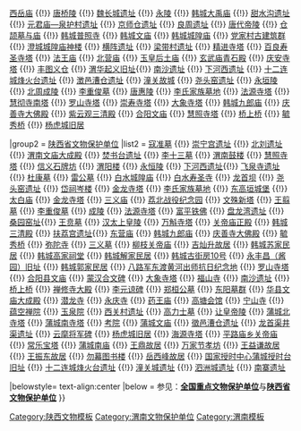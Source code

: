 {{Navbox
|name = 渭南市文物保护单位
|title = 渭南市境内的文物保护单位
|titlestyle =
|image =
|style = text-align:left;
|groupstyle = 
|state = {{{state<includeonly>|collapsed</includeonly>}}}
|group1 = [[全国重点文物保护单位]]
|list1 = [[司马迁墓和祠]] {{!}} [[西岳庙]] {{!}} [[唐桥陵]] {{!}} [[魏长城遗址]] {{!}} [[西魏永陵|永陵]] {{!}} [[韩城大禹庙]] {{!}} [[甜水沟遗址]] {{!}} [[元君庙—泉护村遗址]] {{!}} [[京师仓遗址]] {{!}} [[良周遗址]] {{!}} [[唐十八陵|唐代帝陵]] {{!}} [[仓颉墓与庙]] {{!}} [[韩城普照寺]] {{!}} [[韩城文庙]] {{!}} [[韩城城隍庙]] {{!}} [[党家村|党家村古建筑群]] {{!}} [[澄城城隍庙神楼]] {{!}} [[横阵遗址]] {{!}} [[梁带村遗址]] {{!}} [[精进寺塔]] {{!}} [[百良寿圣寺塔]] {{!}} [[法王庙]] {{!}} [[北营庙]] {{!}} [[玉皇后土庙]] {{!}} [[玄武庙青石殿]] {{!}} [[庆安寺塔]] {{!}} [[丰图义仓]] {{!}} [[渭华起义旧址]]{{!}} [[南沙遗址]] {{!}} [[下河西遗址]] {{!}} [[十二连城烽火台遗址]] {{!}} [[澂邑漕仓遗址]] {{!}} [[潼关故城]] {{!}} [[尧头窑遗址]] {{!}} [[永垣陵]] {{!}} [[北周成陵]] {{!}} [[李重俊墓]] {{!}} [[唐惠陵]] {{!}} [[李氏家族墓地 (渭南)|李氏家族墓地]] {{!}} [[法源寺塔]] {{!}} [[慧彻寺南塔]] {{!}} [[罗山寺塔]] {{!}} [[崇寿寺塔]] {{!}} [[大象寺塔]] {{!}} [[韩城九郎庙]] {{!}} [[庆善寺大佛殿]] {{!}} [[紫云观三清殿]] {{!}} [[合阳文庙]] {{!}} [[慧照寺塔]] {{!}} [[桥上桥]] {{!}} [[毓秀桥 (韩城)|毓秀桥]] {{!}} [[杨虎城旧居]]

|group2 = [[陕西省文物保护单位]]
|list2 = [[寇准墓]] {{!}} [[崇宁宫遗址]] {{!}} [[北刘遗址]] {{!}} [[渭南文庙大成殿]] {{!}} [[焚书台遗址]] {{!}} [[李十三墓]] {{!}} [[渭南鼓楼]] {{!}} [[慧照寺塔]] {{!}}  [[信义石牌坊]] {{!}}  [[渭阳楼]] {{!}} [[永恒陵]] {{!}} [[下河西遗址]]{{!}} [[飞泉寺遗址]] {{!}} [[杜康墓]] {{!}} [[雷公墓]] {{!}} [[白水城隍庙]] {{!}} [[白水寿圣寺]] {{!}} [[龙首坝]] {{!}} [[尧头窑遗址]] {{!}} [[岱祠岑楼]] {{!}} [[金龙寺塔]] {{!}} [[李氏家族墓地]] {{!}} [[东高垣城堡]] {{!}} [[太白庙]] {{!}} [[金龙寺塔]] {{!}} [[三义庙 (渭南)|三义庙]] {{!}} [[荔北战役纪念园]] {{!}} [[文殊新塔]] {{!}} [[王翦墓]] {{!}} [[李重俊墓]] {{!}} [[成陵 (北周)|成陵]] {{!}} [[法源寺塔]] {{!}} [[富平铁佛]] {{!}} [[盘龙湾遗址]] {{!}} [[桑园窑址]]{{!}} [[王贲墓]] {{!}} [[万年陵|汉太上皇陵]] {{!}} [[万斛寺塔]] {{!}} [[关帝庙正殿]] {{!}} [[韩城三清殿]] {{!}} [[扶荔宫遗址]]{{!}} [[东营庙]] {{!}} [[韩城九郎庙]] {{!}} [[庆善寺大佛殿]] {{!}} [[毓秀桥 (韩城)|毓秀桥]] {{!}} [[弥陀寺]] {{!}} [[三义墓]] {{!}} [[柳枝关帝庙]] {{!}} [[吉灿升故居]] {{!}} [[韩城苏家民居]] {{!}} [[韩城高家祠堂]] {{!}} [[韩城解家民居]] {{!}} [[韩城古街房10号]] {{!}} [[永丰昌（酱园）旧址]] {{!}} [[韩城郭家民居]] {{!}} [[八路军东渡黄河出师抗日纪念地]] {{!}} [[罗山寺塔]] {{!}} [[合阳县文庙]] {{!}} [[蒙汉合文碑]] {{!}} [[大象寺塔]] {{!}} [[福山寺]] {{!}} [[南沙遗址]] {{!}} [[桥上桥]] {{!}} [[禅修寺|禅修寺大殿]] {{!}} [[李元谅碑]] {{!}} [[郑桓公墓]] {{!}} [[东阳墓群]] {{!}} [[华县文庙|华县文庙大成殿]] {{!}} [[潜龙寺]] {{!}} [[永庆寺]] {{!}} [[药王庙 (华县)|药王庙]] {{!}} [[高塘会馆]] {{!}} [[宁山寺]] {{!}} [[蕴空禅院]] {{!}} [[玉泉院]] {{!}} [[西关村遗址]] {{!}} [[高力士墓]] {{!}} [[让皇帝陵]] {{!}} [[蒲城北寺塔]] {{!}} [[蒲城南寺塔]] {{!}} [[考院]] {{!}} [[蒲城文庙]] {{!}} [[徵邑漕仓遗址]] {{!}} [[龙首渠井渠遗址]] {{!}} [[云麾将军碑]] {{!}} [[杨虎城旧居]] {{!}} [[海源寺塔]] {{!}} [[平路庙乡关帝庙]] {{!}} [[常乐宝塔]] {{!}} [[蒲城南庙]] {{!}} [[王鼎故居]] {{!}} [[万家节孝坊]] {{!}} [[王益谦故居]] {{!}} [[王振东故居]] {{!}} [[勿幕图书楼]] {{!}} [[岳西峰故居]] {{!}} [[中国科学院国家授时中心|国家授时中心蒲城授时台旧址]] {{!}} [[十二连城烽火台遗址]] {{!}} [[潼关|潼关城遗址]] {{!}} [[泗洲城遗址]] {{!}} [[南寨遗址]] 


|belowstyle= text-align:center
|below = 参见：'''[[全国重点文物保护单位]]'''与'''[[陕西省文物保护单位]]'''
}}
<noinclude>
[[Category:陕西文物模板]]
[[Category:渭南文物保护单位]]
[[Category:渭南模板]]
</noinclude>